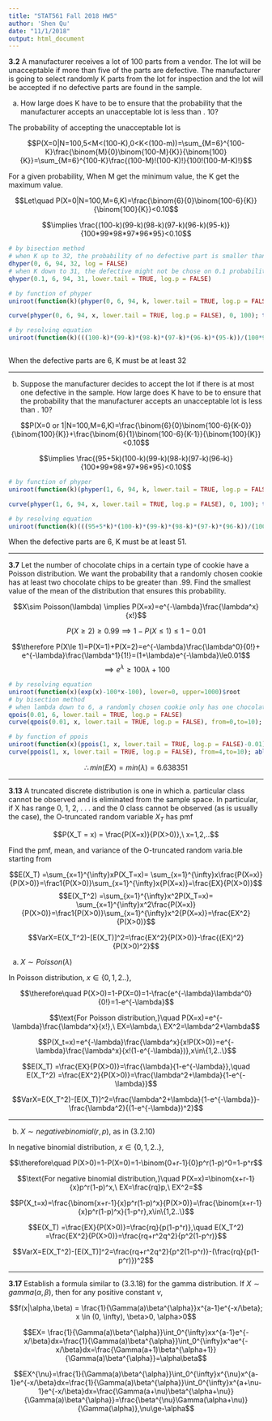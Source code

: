 ```yaml
---
title: "STAT561 Fall 2018 HW5"
author: 'Shen Qu'
date: "11/1/2018"
output: html_document
---
```


**3.2** A manufacturer receives a lot of 100 parts from a vendor. The lot will be unacceptable if more than five of the parts are defective. The manufacturer is going to select randomly K parts from the lot for inspection and the lot will be accepted if no defective parts are found in the sample.

(a) How large does K have to be to ensure that the probability that the manufacturer accepts an unacceptable lot is less than . 10?

The probability of accepting the unacceptable lot is

$$P(X=0|N=100,5<M<(100-K),0<K<(100-m))=\sum_{M=6}^{100-K}\frac{\binom{M}{0}\binom{100-M}{K}}{\binom{100}{K}}=\sum_{M=6}^{100-K}\frac{(100-M)!(100-K)!}{100!(100-M-K)!}$$

For a given probability, When M get the minimum value, the K get the maximum value.

$$Let\quad P(X=0|N=100,M=6,K)=\frac{\binom{6}{0}\binom{100-6}{K}}{\binom{100}{K}}<0.10$$

$$\implies \frac{(100-k)(99-k)(98-k)(97-k)(96-k)(95-k)}{100*99*98*97*96*95}<0.10$$

```r
# by bisection method
# when K up to 32, the probability of no defective part is smaller than 0.1.
dhyper(0, 6, 94, 32, log = FALSE)
# when K down to 31, the defective might not be chose on 0.1 probability.
qhyper(0.1, 6, 94, 31, lower.tail = TRUE, log.p = FALSE)

# by function of phyper
uniroot(function(k)(phyper(0, 6, 94, k, lower.tail = TRUE, log.p = FALSE)-0.1), lower=0, upper=100)$root

curve(phyper(0, 6, 94, x, lower.tail = TRUE, log.p = FALSE), 0, 100); text(0,0.1, "0.1"); abline(h = 0.1, lty = 2); text(32,0, "32"); abline(v = 32, lty = 3)

# by resolving equation
uniroot(function(k)(((100-k)*(99-k)*(98-k)*(97-k)*(96-k)*(95-k))/(100*99*98*97*96*95)-0.1), lower=0, upper=100)$root



```

 When the defective parts are 6, K must be at least 32

****
(b) Suppose the manufacturer decides to accept the lot if there is at most one defective in the sample. How large does K have to be to ensure that the probability that the manufacturer accepts an unacceptable lot is less than . 10?

$$P(X=0 or 1|N=100,M=6,K)=\frac{\binom{6}{0}\binom{100-6}{K-0}}{\binom{100}{K}}+\frac{\binom{6}{1}\binom{100-6}{K-1}}{\binom{100}{K}}<0.10$$

$$\implies \frac{(95+5k)(100-k)(99-k)(98-k)(97-k)(96-k)}{100*99*98*97*96*95}<0.10$$

```r
# by function of phyper
uniroot(function(k)(phyper(1, 6, 94, k, lower.tail = TRUE, log.p = FALSE)-0.1), lower=1, upper=100)$root

curve(phyper(1, 6, 94, x, lower.tail = TRUE, log.p = FALSE), 0, 100); text(0,0.1, "0.1"); abline(h = 0.1, lty = 2); text(51,0, "51"); abline(v = 51, lty = 3)

# by resolving equation
uniroot(function(k)(((95+5*k)*(100-k)*(99-k)*(98-k)*(97-k)*(96-k))/(100*99*98*97*96*95)-0.1), lower=0, upper=100)$root

```

When the defective parts are 6, K must be at least 51.

****
**3.7** Let the number of chocolate chips in a certain type of cookie have a Poisson distribution. We want the probability that a randomly chosen cookie has at least two chocolate chips to be greater than .99. Find the smallest value of the mean of the distribution that ensures this probability.

$$X\sim Poisson(\lambda) \implies P(X=x)=e^{-\lambda}\frac{\lambda^x}{x!}$$

$$P(X\ge 2)\ge0.99 \implies1-P(X\le 1)\le1-0.01$$

$$\therefore P(X\le 1)=P(X=1)+P(X=2)=e^{-\lambda}\frac{\lambda^0}{0!}+ e^{-\lambda}\frac{\lambda^1}{1!}=(1+\lambda)e^{-\lambda}\le0.01$$
$$\implies e^{\lambda}\ge100\lambda+100$$

```R
# by resolving equation
uniroot(function(x)(exp(x)-100*x-100), lower=0, upper=1000)$root
# by bisection method
# when lambda down to 6, a randomly chosen cookie only has one chocolate chip on 0.01 probability.
qpois(0.01, 6, lower.tail = TRUE, log.p = FALSE)
curve(qpois(0.01, x, lower.tail = TRUE, log.p = FALSE), from=0,to=10); text(6.64,0, "6.638351"); abline(v = 6.638351, lty = 3)

# by function of ppois
uniroot(function(x)(ppois(1, x, lower.tail = TRUE, log.p = FALSE)-0.01), lower=0, upper=100)$root
curve(ppois(1, x, lower.tail = TRUE, log.p = FALSE), from=4,to=10); abline(h = 0.01, lty = 2); text(6.64,0, "6.638351"); abline(v = 6.638351, lty = 3)
```

$$\therefore min(EX)=min(\lambda)=6.638351$$

****
**3.13** A truncated discrete distribution is one in which a. particular class cannot be observed and is eliminated from the sample space. In particular, if X has range 0, 1, 2, . . . and the 0 class cannot be observed (as is usually the case), the O-truncated random variable $X_T$ has pmf

$$P(X_T = x) = \frac{P(X=x)}{P(X>0)},\ x=1,2,..$$

Find the pmf, mean, and variance of the O-truncated random varia.ble starting from

$$E(X_T) =\sum_{x=1}^{\infty}xP(X_T=x)= \sum_{x=1}^{\infty}x\frac{P(X=x)}{P(X>0)}=\frac1{P(X>0)}\sum_{x=1}^{\infty}x{P(X=x)}=\frac{EX}{P(X>0)}$$
$$E(X_T^2) =\sum_{x=1}^{\infty}x^2P(X_T=x)= \sum_{x=1}^{\infty}x^2\frac{P(X=x)}{P(X>0)}=\frac1{P(X>0)}\sum_{x=1}^{\infty}x^2{P(X=x)}=\frac{EX^2}{P(X>0)}$$

$$VarX=E(X_T^2)-[E(X_T)]^2=\frac{EX^2}{P(X>0)}-\frac{(EX)^2}{P(X>0)^2}$$

(a) $X\sim Poisson(\lambda)$

In Poisson distribution, $x\in\{0,1,2..\}$,

$$\therefore\quad P(X>0)=1-P(X=0)=1-\frac{e^{-\lambda}\lambda^0}{0!}=1-e^{-\lambda}$$

$$\text{For Poisson distribution,}\quad P(X=x)=e^{-\lambda}\frac{\lambda^x}{x!},\ EX=\lambda,\ EX^2=\lambda^2+\lambda$$

$$P(X_t=x)=e^{-\lambda}\frac{\lambda^x}{x!P(X>0)}=e^{-\lambda}\frac{\lambda^x}{x!(1-e^{-\lambda})},x\in\{1,2..\}$$

$$E(X_T) =\frac{EX}{P(X>0)}=\frac{\lambda}{1-e^{-\lambda}},\quad E(X_T^2) =\frac{EX^2}{P(X>0)}=\frac{\lambda^2+\lambda}{1-e^{-\lambda}}$$

$$VarX=E(X_T^2)-[E(X_T)]^2=\frac{\lambda^2+\lambda}{1-e^{-\lambda}}-\frac{\lambda^2}{(1-e^{-\lambda})^2}$$

****
(b) $X\sim negative binomial(r, p)$, as in (3.2.10)

In negative binomial distribution, $x\in\{0,1,2..\}$,

$$\therefore\quad P(X>0)=1-P(X=0)=1-\binom{0+r-1}{0}p^r(1-p)^0=1-p^r$$

$$\text{For negative binomial distribution,}\quad P(X=x)=\binom{x+r-1}{x}p^r(1-p)^x,\ EX=\frac{rq}p,\ EX^2=$$

$$P(X_t=x)=\frac{\binom{x+r-1}{x}p^r(1-p)^x}{P(X>0)}=\frac{\binom{x+r-1}{x}p^r(1-p)^x}{1-p^r},x\in\{1,2..\}$$

$$E(X_T) =\frac{EX}{P(X>0)}=\frac{rq}{p(1-p^r)},\quad E(X_T^2) =\frac{EX^2}{P(X>0)}=\frac{rq+r^2q^2}{p^2(1-p^r)}$$

$$VarX=E(X_T^2)-[E(X_T)]^2=\frac{rq+r^2q^2}{p^2(1-p^r)}-(\frac{rq}{p(1-p^r)})^2$$


****
**3.17** Establish a formula similar to (3.3.18) for the gamma distribution. If $X \sim gamma(\alpha, \beta)$, then for any positive constant $\nu$,
<!--
$$f(x|\alpha,\beta)=\frac1{B(\alpha,\beta)}x^{\alpha-1}(1-x)^{\beta-1}, x \in (0, 1), \beta>0, \alpha>0$$

$$B(\alpha,\beta)=\int_0^1x^{\alpha-1}(1-x)^{\beta-1}dx =\frac{\Gamma(\alpha)\Gamma(\beta)}{\Gamma(\alpha+\beta)}; x \in (0, 1), \beta>0, \alpha>0$$


$$(3.3.18)\quad EX^n=\frac{1}{B(\alpha,\beta)}\int_0^1x^nx^{\alpha-1}(1-x)^{\beta-1}dx=\frac{B(a+n,\beta)}{B(\alpha,\beta)}=\frac{\Gamma(\alpha+n)\Gamma(\alpha+\beta)}{\Gamma(\alpha+\beta+n)\Gamma(\alpha)} $$ -->


$$f(x|\alpha,\beta) = \frac{1}{\Gamma(a)\beta^{\alpha}}x^{a-1}e^{-x/\beta}; x \in (0, \infty), \beta>0, \alpha>0$$

$$EX= \frac{1}{\Gamma(a)\beta^{\alpha}}\int_0^{\infty}xx^{a-1}e^{-x/\beta}dx=\frac{1}{\Gamma(a)\beta^{\alpha}}\int_0^{\infty}x^ae^{-x/\beta}dx=\frac{\Gamma(a+1)\beta^{\alpha+1}}{\Gamma(a)\beta^{\alpha}}=\alpha\beta$$

$$EX^{\nu}=\frac{1}{\Gamma(a)\beta^{\alpha}}\int_0^{\infty}x^{\nu}x^{a-1}e^{-x/\beta}dx=\frac{1}{\Gamma(a)\beta^{\alpha}}\int_0^{\infty}x^{a+\nu-1}e^{-x/\beta}dx=\frac{\Gamma(a+\nu)\beta^{\alpha+\nu}}{\Gamma(a)\beta^{\alpha}}=\frac{\beta^{\nu}\Gamma(\alpha+\nu)}{\Gamma(\alpha)},\nu\ge-\alpha$$

<!--

$$VarX= \alpha\beta^2;\ M_X(t)=\left(\frac{1}{1 - \beta t}\right)^a, t < \frac1\beta$$

$$When\quad \beta=1,\quad\Gamma(\alpha)= \int_0^{\infty}t^{\alpha-1}e^{-t}dx$$


$$When \beta=\frac1\lambda,\quad(\Gamma (a, \lambda); f(x) = \frac{1}{\Gamma(a)}(\lambda x)^ae^{-\lambda x}\frac{1}{x}; x \in (0, \infty) \frac{a}{\lambda} \frac{a}{\lambda^2} \left(\frac{\lambda}{\lambda - t}\right)^a, t < \lambda)$$ -->
